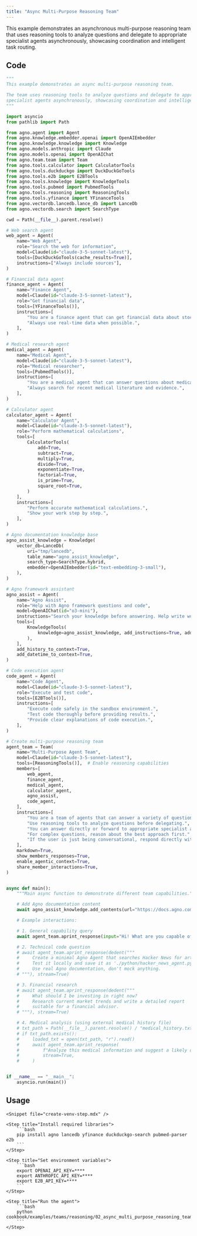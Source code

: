 ```yaml
---
title: "Async Multi-Purpose Reasoning Team"
---
```


This example demonstrates an asynchronous multi-purpose reasoning team that uses reasoning tools to analyze questions and delegate to appropriate specialist agents asynchronously, showcasing coordination and intelligent task routing.

## Code

```python cookbook/examples/teams/reasoning/02_async_multi_purpose_reasoning_team.py
"""
This example demonstrates an async multi-purpose reasoning team.

The team uses reasoning tools to analyze questions and delegate to appropriate
specialist agents asynchronously, showcasing coordination and intelligent task routing.
"""

import asyncio
from pathlib import Path

from agno.agent import Agent
from agno.knowledge.embedder.openai import OpenAIEmbedder
from agno.knowledge.knowledge import Knowledge
from agno.models.anthropic import Claude
from agno.models.openai import OpenAIChat
from agno.team.team import Team
from agno.tools.calculator import CalculatorTools
from agno.tools.duckduckgo import DuckDuckGoTools
from agno.tools.e2b import E2BTools
from agno.tools.knowledge import KnowledgeTools
from agno.tools.pubmed import PubmedTools
from agno.tools.reasoning import ReasoningTools
from agno.tools.yfinance import YFinanceTools
from agno.vectordb.lancedb.lance_db import LanceDb
from agno.vectordb.search import SearchType

cwd = Path(__file__).parent.resolve()

# Web search agent
web_agent = Agent(
    name="Web Agent",
    role="Search the web for information",
    model=Claude(id="claude-3-5-sonnet-latest"),
    tools=[DuckDuckGoTools(cache_results=True)],
    instructions=["Always include sources"],
)

# Financial data agent
finance_agent = Agent(
    name="Finance Agent",
    model=Claude(id="claude-3-5-sonnet-latest"),
    role="Get financial data",
    tools=[YFinanceTools()],
    instructions=[
        "You are a finance agent that can get financial data about stocks, companies, and the economy.",
        "Always use real-time data when possible.",
    ],
)

# Medical research agent
medical_agent = Agent(
    name="Medical Agent",
    model=Claude(id="claude-3-5-sonnet-latest"),
    role="Medical researcher",
    tools=[PubmedTools()],
    instructions=[
        "You are a medical agent that can answer questions about medical topics.",
        "Always search for recent medical literature and evidence.",
    ],
)

# Calculator agent
calculator_agent = Agent(
    name="Calculator Agent",
    model=Claude(id="claude-3-5-sonnet-latest"),
    role="Perform mathematical calculations",
    tools=[
        CalculatorTools(
            add=True,
            subtract=True,
            multiply=True,
            divide=True,
            exponentiate=True,
            factorial=True,
            is_prime=True,
            square_root=True,
        )
    ],
    instructions=[
        "Perform accurate mathematical calculations.",
        "Show your work step by step.",
    ],
)

# Agno documentation knowledge base
agno_assist_knowledge = Knowledge(
    vector_db=LanceDb(
        uri="tmp/lancedb",
        table_name="agno_assist_knowledge",
        search_type=SearchType.hybrid,
        embedder=OpenAIEmbedder(id="text-embedding-3-small"),
    ),
)

# Agno framework assistant
agno_assist = Agent(
    name="Agno Assist",
    role="Help with Agno framework questions and code",
    model=OpenAIChat(id="o3-mini"),
    instructions="Search your knowledge before answering. Help write working Agno code.",
    tools=[
        KnowledgeTools(
            knowledge=agno_assist_knowledge, add_instructions=True, add_few_shot=True
        ),
    ],
    add_history_to_context=True,
    add_datetime_to_context=True,
)

# Code execution agent
code_agent = Agent(
    name="Code Agent",
    model=Claude(id="claude-3-5-sonnet-latest"),
    role="Execute and test code",
    tools=[E2BTools()],
    instructions=[
        "Execute code safely in the sandbox environment.",
        "Test code thoroughly before providing results.",
        "Provide clear explanations of code execution.",
    ],
)

# Create multi-purpose reasoning team
agent_team = Team(
    name="Multi-Purpose Agent Team",
    model=Claude(id="claude-3-5-sonnet-latest"),
    tools=[ReasoningTools()],  # Enable reasoning capabilities
    members=[
        web_agent,
        finance_agent,
        medical_agent,
        calculator_agent,
        agno_assist,
        code_agent,
    ],
    instructions=[
        "You are a team of agents that can answer a variety of questions.",
        "Use reasoning tools to analyze questions before delegating.",
        "You can answer directly or forward to appropriate specialist agents.",
        "For complex questions, reason about the best approach first.",
        "If the user is just being conversational, respond directly without tools.",
    ],
    markdown=True,
    show_members_responses=True,
    enable_agentic_context=True,
    share_member_interactions=True,
)


async def main():
    """Main async function to demonstrate different team capabilities."""

    # Add Agno documentation content
    await agno_assist_knowledge.add_contents(url="https://docs.agno.com/llms-full.txt")

    # Example interactions:

    # 1. General capability query
    await agent_team.aprint_response(input="Hi! What are you capable of doing?")

    # 2. Technical code question
    # await agent_team.aprint_response(dedent("""
    #     Create a minimal Agno Agent that searches Hacker News for articles.
    #     Test it locally and save it as './python/hacker_news_agent.py'.
    #     Use real Agno documentation, don't mock anything.
    # """), stream=True)

    # 3. Financial research
    # await agent_team.aprint_response(dedent("""
    #     What should I be investing in right now?
    #     Research current market trends and write a detailed report
    #     suitable for a financial advisor.
    # """), stream=True)

    # 4. Medical analysis (using external medical history file)
    # txt_path = Path(__file__).parent.resolve() / "medical_history.txt"
    # if txt_path.exists():
    #     loaded_txt = open(txt_path, "r").read()
    #     await agent_team.aprint_response(
    #         f"Analyze this medical information and suggest a likely diagnosis:\n{loaded_txt}",
    #         stream=True,
    #     )


if __name__ == "__main__":
    asyncio.run(main())
```

## Usage

<Steps>

    <Snippet file="create-venv-step.mdx" />

    <Step title="Install required libraries">
        ```bash
        pip install agno lancedb yfinance duckduckgo-search pubmed-parser e2b
        ```
    </Step>

    <Step title="Set environment variables">
        ```bash
        export OPENAI_API_KEY=****
        export ANTHROPIC_API_KEY=****
        export E2B_API_KEY=****
        ```
    </Step>

    <Step title="Run the agent">
        ```bash
        python cookbook/examples/teams/reasoning/02_async_multi_purpose_reasoning_team.py
        ```
    </Step>

</Steps>